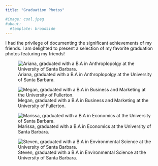 ```yaml
---
title: "Graduation Photos"

#image: cool.jpeg
#about:
  #template: broadside
---
```

I had the privilege of documenting the significant achievements of my friends. I am delighted to present a selection of my favorite graduation photos featuring my friends!

::: {layout-nrow="1"}
![Ariana, graduated with a B.A in Anthroplopolgy at the University of Santa Barbara. ](photos%20/Grad-Ariana.jpg) 

![Megan, graduated with a B.A in Business and Marketing at the University of Fullerton.](photos%20/Grad-Megan.jpg)
:::

::: {layout-ncol="2"}
![Marissa, graduated with a B.A in Economics at the University of Santa Barbara.](photos%20/Grad-Marissa.jpg) 

![Steven, graduated with a B.A in Environmental Science at the University of Santa Barbara.](photos%20/Grad-steven.jpg)
:::
